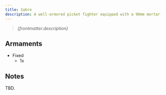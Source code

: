 ```yaml
---
title: Sabre
description: A well-armored picket fighter equipped with a 90mm mortar-pounder. Excels at range, but suffers in close dogfights.
---
```



> *{frontmatter.description}*

## Armaments

* Fixed 
    * 1x <ShipWeapon weaponID="WeaponTurretMortar" />


## Notes

TBD.